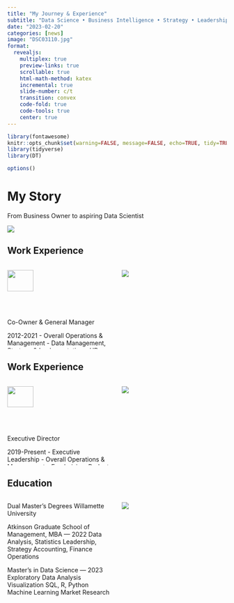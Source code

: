 ```yaml
---
title: "My Journey & Experience"
subtitle: "Data Science • Business Intelligence • Strategy • Leadership"
date: "2023-02-20"
categories: [news]
image: "DSC03110.jpg"
format:
  revealjs:
    multiplex: true
    preview-links: true
    scrollable: true
    html-math-method: katex
    incremental: true
    slide-number: c/t
    transition: convex
    code-fold: true
    code-tools: true
    center: true
---
```


<link href="//netdna.bootstrapcdn.com/font-awesome/4.1.0/css/font-awesome.min.css" rel="stylesheet">

```r
library(fontawesome)
knitr::opts_chunk$set(warning=FALSE, message=FALSE, echo=TRUE, tidy=TRUE, comment=NA, prompt=FALSE, fig.height=6, fig.width=6.5, fig.retina = 3, dev = 'svg', eval=TRUE)
library(tidyverse)
library(DT)

options()
```

# My Story

From Business Owner to aspiring Data Scientist

![](DSC03110.jpg)

## Work Experience

:::: {.columns}
::: {.column width="50%"}
![](Rafns Logo NEW.png){width=50%}

Co-Owner & General Manager

2012-2021
- Overall Operations & Management
- Data Management, Strategy & Implementation
- HR, Employee Management
- Visual Branding, Marketing & Communications

:::
::: {.column width="50%"}
![](4N7A1525.jpg)

:::
::::

## Work Experience

:::: {.columns}
::: {.column width="50%"}
![](logo-mock-c-dark@1x.png){width=50%}

Executive Director

2019-Present
- Executive Leadership
- Overall Operations & Management
- Fundraising, Budget & Finance
- Public Speaking & Presentations
- Visual Branding & Marketing

:::
::: {.column width="50%"}
![](IMG_6045.png)

:::
::::

## Education

:::: {.columns}
::: {.column width="50%"}

Dual Master's Degrees
Willamette University

Atkinson Graduate School of Management, MBA — 2022
Data Analysis, Statistics
Leadership, Strategy
Accounting, Finance
Operations


Master’s in Data Science — 2023
Exploratory Data Analysis
Visualization
SQL, R, Python
Machine Learning
Market Research

:::
::: {.column width="50%"}
![](220827-Portraits-9.jpg)

:::
::::

